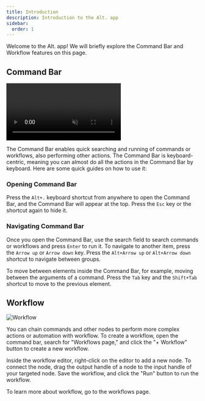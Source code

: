 ```yaml
---
title: Introduction
description: Introduction to the Alt. app
sidebar:
  order: 1
---
```



Welcome to the Alt. app! We will briefly explore the Command Bar and Workflow features on this page.

## Command Bar

<video src={commandBarVideo} controls muted loop playsinline></video>

The Command Bar enables quick searching and running of commands or workflows, also performing other actions. The Command Bar is keyboard-centric, meaning you can almost do all the actions in the Command Bar by keyboard. Here are some quick guides on how to use it:

### Opening Command Bar

Press the `Alt+.` keyboard shortcut from anywhere to open the Command Bar, and the Command Bar will appear at the top. Press the `Esc` key or the shortcut again to hide it.

### Navigating Command Bar

Once you open the Command Bar, use the search field to search commands or workflows and press `Enter` to run it. To navigate to another item, press the `Arrow up` or `Arrow down` key. Press the `Alt+Arrow up` or `Alt+Arrow down` shortcut to navigate between groups.

To move between elements inside the Command Bar, for example, moving between the arguments of a command. Press the `Tab` key and the `Shift+Tab` shortcut to move to the previous element.

## Workflow

![Workflow](@/assets/images/workflow-page.png)

You can chain commands and other nodes to perform more complex actions or automation with workflow. To create a workflow, open the command bar, search for "Workflows page," and click the "+ Workflow" button to create a new workflow.

Inside the workflow editor, right-click on the editor to add a new node. To connect the node, drag the output handle of a node to the input handle of your targeted node. Save the workflow, and click the "Run" button to run the workflow.

To learn more about workflow, go to the workflows page.